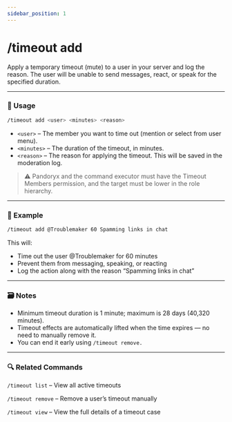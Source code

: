 ```yaml
---
sidebar_position: 1
---
```


# /timeout add 

Apply a temporary timeout (mute) to a user in your server and log the reason. The user will be unable to send messages, react, or speak for the specified duration.

<hr className="md-divider-gradient" />

### 💬 Usage
```bash
/timeout add <user> <minutes> <reason>
```
- `<user>` – The member you want to time out (mention or select from user menu).
- `<minutes>` – The duration of the timeout, in minutes.
- `<reason>` – The reason for applying the timeout. This will be saved in the moderation log.
> ⚠️ Pandoryx and the command executor must have the Timeout Members permission, and the target must be lower in the role hierarchy.

<hr className="md-divider-gradient" />

### 📌 Example
```bash
/timeout add @Troublemaker 60 Spamming links in chat
```
This will:
- Time out the user @Troublemaker for 60 minutes
- Prevent them from messaging, speaking, or reacting
- Log the action along with the reason “Spamming links in chat”

<hr className="md-divider-gradient" />

### 🗃️ Notes
- Minimum timeout duration is 1 minute; maximum is 28 days (40,320 minutes).
- Timeout effects are automatically lifted when the time expires — no need to manually remove it.
- You can end it early using `/timeout remove.`

<hr className="md-divider-gradient" />

### 🔍 Related Commands
`/timeout list` – View all active timeouts

`/timeout remove` – Remove a user’s timeout manually

`/timeout view` – View the full details of a timeout case